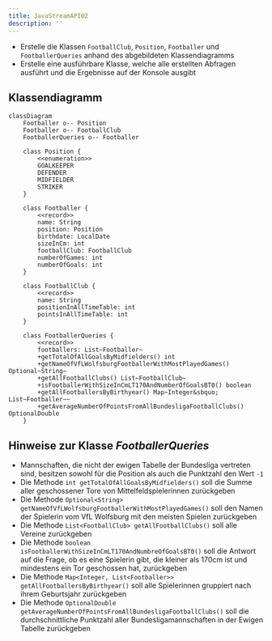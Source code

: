 ```yaml
---
title: JavaStreamAPI02
description: ''
---
```



- Erstelle die Klassen `FootballClub`, `Position`, `Footballer` und
  `FootballerQueries` anhand des abgebildeten Klassendiagramms
- Erstelle eine ausführbare Klasse, welche alle erstellten Abfragen ausführt und
  die Ergebnisse auf der Konsole ausgibt

## Klassendiagramm

```mermaid
classDiagram
    Footballer o-- Position
    Footballer o-- FootballClub
    FootballerQueries o-- Footballer

    class Position {
        <<enumeration>>
        GOALKEEPER
        DEFENDER
        MIDFIELDER
        STRIKER
    }

    class Footballer {
        <<record>>
        name: String
        position: Position
        birthdate: LocalDate
        sizeInCm: int
        footballClub: FootballClub
        numberOfGames: int
        numberOfGoals: int
    }

    class FootballClub {
        <<record>>
        name: String
        positionInAllTimeTable: int
        pointsInAllTimeTable: int
    }

    class FootballerQueries {
        <<record>>
        footballers: List~Footballer~
        +getTotalOfAllGoalsByMidfielders() int
        +getNameOfVfLWolfsburgFootballerWithMostPlayedGames() Optional~String~
        +getAllFootballClubs() List~FootballClub~
        +isFootballerWithSizeInCmLT170AndNumberOfGoalsBT0() boolean
        +getAllFootballersByBirthyear() Map~Integer&sbquo; List~Footballer~~
        +getAverageNumberOfPointsFromAllBundesligaFootballClubs() OptionalDouble
    }
```

## Hinweise zur Klasse _FootballerQueries_

- Mannschaften, die nicht der ewigen Tabelle der Bundesliga vertreten sind,
  besitzen sowohl für die Position als auch die Punktzahl den Wert `-1`
- Die Methode `int getTotalOfAllGoalsByMidfielders()` soll die Summe aller
  geschossener Tore von Mittelfeldspielerinnen zurückgeben
- Die Methode
  `Optional<String> getNameOfVfLWolfsburgFootballerWithMostPlayedGames()` soll
  den Namen der Spielerin vom VfL Wolfsburg mit den meisten Spielen zurückgeben
- Die Methode `List<FootballClub> getAllFootballClubs()` soll alle Vereine
  zurückgeben
- Die Methode `boolean isFootballerWithSizeInCmLT170AndNumbreOfGoalsBT0()` soll
  die Antwort auf die Frage, ob es eine Spielerin gibt, die kleiner als 170cm
  ist und mindestens ein Tor geschossen hat, zurückgeben
- Die Methode `Map<Integer, List<Footballer>> getAllFootballersByBirthyear()`
  soll alle Spielerinnen gruppiert nach ihrem Geburtsjahr zurückgeben
- Die Methode
  `OptionalDouble getAverageNumberOfPointsFromAllBundesligaFootballClubs()` soll
  die durchschnittliche Punktzahl aller Bundesligamannschaften in der Ewigen
  Tabelle zurückgeben

<Exercise pullRequest="72" branchSuffix="stream-api/02" />

